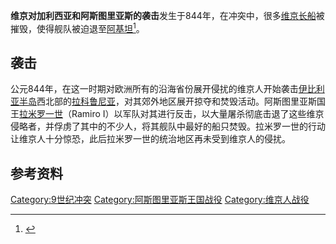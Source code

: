 {{Infobox military conflict
|conflict=维京袭击加利西亚和阿斯图里亚斯
|partof=
|image=
|image_size=
|caption=
|date= 844年7月31日
|place= [[希洪|希洪]]和[[拉科鲁尼亚|拉科鲁尼亚]]
|result= 阿斯图里亚斯人获胜
|combatant1= [[File:Cruz_de_Asturias.svg|25px]] [[阿斯图里亚斯王国|阿斯图里亚斯王国]]<br>[[File:Attributed_Coat_of_Arms_of_the_Kingdom_of_Galicia_(Segar's_Roll).svg|25px]] [[加利西亚王国|加利西亚王国]]
|combatant2= [[File:Raven_Banner.svg|25px]] [[维京人|挪威维京人]]<ref>{{cite book|author={{link-en|Roger Collins}} |title=Early Medieval Spain: Unity in Diversity, 400–1000 |page=193}}</ref>
|commander1= [[File:Royal_flag_of_Ramiro_I_of_Asturies.svg|25px]] [[拉米罗一世_(阿斯图里亚斯)|拉米罗一世]]
|commander2= 未知
|strength1= 
|strength2= 150艘舰船<ref>{{cite book |title=A History of the Vikings |url=https://books.google.com/books?id=7Hh0DwAAQBAJ&pg=PT207&lpg=#v=onepage&q&f=false |access-date=2020-10-08 |archive-date=2020-10-16 |archive-url=https://web.archive.org/web/20201016084509/https://books.google.com/books?id=7Hh0DwAAQBAJ&pg=PT207&lpg=#v=onepage&q&f=false |dead-url=no }}</ref>
|casualties1= 
|casualties2= 70艘[[维京长船|维京长船]]被焚毁<ref>{{cite book |author=John Haywood |title=Northmen: The Viking Saga, AD 793–1241 |date=2015 |page=166 |url=https://books.google.com/books?id=JGmoCgAAQBAJ&pg=PT189#v=onepage&q&f=false |access-date=2020-10-08 |archive-date=2021-04-14 |archive-url=https://web.archive.org/web/20210414154626/https://books.google.com/books?id=JGmoCgAAQBAJ&pg=PT189#v=onepage&q&f=false |dead-url=no }}</ref><ref>{{cite book|author=Timothy M. Flood |title=Rulers and Realms in Medieval Iberia, 711–1492 |date=2018 |publisher=McFarland |page=30}}</ref><br>人员损失严重<ref>{{cite book |title=An Universal History, from the Earliest Account of Time, Volume 19 |url=https://books.google.com/books?id=gGZjAAAAMAAJ&pg=PA512&lpg=#v=onepage&q&f=false |access-date=2020-10-08 |archive-date=2021-05-12 |archive-url=https://web.archive.org/web/20210512182457/https://books.google.com/books?id=gGZjAAAAMAAJ&pg=PA512&lpg=#v=onepage&q&f=false |dead-url=no }}</ref><ref>{{cite web |title=Viking culture, people and history |url=http://editorial.visitnorway.org/wp-content/uploads/sites/4/2015/09/Vikingculture-beforeandafter.docx_.pdf |access-date=2020-10-08 |archive-date=2019-05-17 |archive-url=https://web.archive.org/web/20190517175205/http://editorial.visitnorway.org/wp-content/uploads/sites/4/2015/09/Vikingculture-beforeandafter.docx_.pdf |dead-url=no }}</ref>
}}
{{Campaignbox 阿斯图里亚斯王国战役}}
'''维京对加利西亚和阿斯图里亚斯的袭击'''发生于844年，在冲突中，很多[[维京长船|维京长船]]被摧毁，使得舰队被迫退至[[阿基坦|阿基坦]]<ref>{{cite book|author=Robert Ferguson |title=The Viking Age |date=2012}}</ref>。

== 袭击 ==
公元844年，在这一时期对欧洲所有的沿海省份展开侵扰的维京人开始袭击[[伊比利亚半岛|伊比利亚半岛]]西北部的[[拉科鲁尼亚|拉科鲁尼亚]]，对其郊外地区展开掠夺和焚毁活动。阿斯图里亚斯国王[[拉米罗一世_(阿斯图里亚斯)|拉米罗一世]]（Ramiro I）以军队对其进行反击，以大量屠杀彻底击退了这些维京侵略者，并俘虏了其中的不少人，将其舰队中最好的船只焚毁。拉米罗一世的行动让维京人十分惊恐，此后拉米罗一世的统治地区再未受到维京人的侵扰。

== 参考资料 ==
{{reflist|2}}

[[Category:9世纪冲突|Category:9世纪冲突]]
[[Category:阿斯图里亚斯王国战役|Category:阿斯图里亚斯王国战役]]
[[Category:维京人战役|Category:维京人战役]]